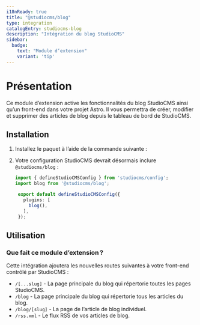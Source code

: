 ```yaml
---
i18nReady: true
title: "@studiocms/blog"
type: integration
catalogEntry: studiocms-blog
description: "Intégration du blog StudioCMS"
sidebar:
  badge: 
    text: "Module d’extension"
    variant: 'tip'
---
```



# Présentation

Ce module d’extension active les fonctionnalités du blog StudioCMS ainsi qu’un front-end dans votre projet Astro. Il vous permettra de créer, modifier et supprimer des articles de blog depuis le tableau de bord de StudioCMS.

## Installation

1. Installez le paquet à l’aide de la commande suivante :

   <PackageManagers pkg="studiocms" type='run' args='add @studiocms/blog' />

2. Votre configuration StudioCMS devrait désormais inclure `@studiocms/blog` :

   ```ts twoslash title="studiocms.config.mjs" ins={2, 6}
   import { defineStudioCMSConfig } from 'studiocms/config';
   import blog from '@studiocms/blog';

    export default defineStudioCMSConfig({
      plugins: [
        blog(),
      ],
    });
   ```
## Utilisation

### Que fait ce module d’extension ?

Cette intégration ajoutera les nouvelles routes suivantes à votre front-end contrôlé par StudioCMS :

- `/[...slug]` - La page principale du blog qui répertorie toutes les pages StudioCMS.
- `/blog` - La page principale du blog qui répertorie tous les articles du blog.
- `/blog/[slug]` - La page de l’article de blog individuel.
- `/rss.xml` - Le flux RSS de vos articles de blog.
